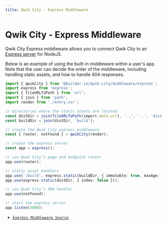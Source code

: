 ```yaml
---
title: Qwik City - Express Middleware
---
```


# Qwik City - Express Middleware

Qwik City Express middleware allows you to connect Qwik City to an [Express server](https://expressjs.com/) for NodeJS. 

Below is an example of using the built-in middleware within a user's app. Note that the user can decide the order of the middleware, including handling static assets, and how to handle 404 responses.


```typescript
import { qwikCity } from '@builder.io/qwik-city/middleware/express';
import express from 'express';
import { fileURLToPath } from 'url';
import { join } from 'path';
import render from './entry.ssr';

// directories where the static assets are located
const distDir = join(fileURLToPath(import.meta.url), '..', '..', 'dist');
const buildDir = join(distDir, 'build');

// create the Qwik City express middleware
const { router, notFound } = qwikCity(render);

// create the express server
const app = express();

// use Qwik City's page and endpoint router
app.use(router);

// static asset handlers
app.use(`/build`, express.static(buildDir, { immutable: true, maxAge: '1y', index: false }));
app.use(express.static(distDir, { index: false }));

// use Qwik City's 404 handler
app.use(notFound);

// start the express server
app.listen(3000);
```

- [`Express Middleware Source`](https://github.com/BuilderIO/qwik/tree/main/packages/qwik-city/middleware/express/index.ts)
